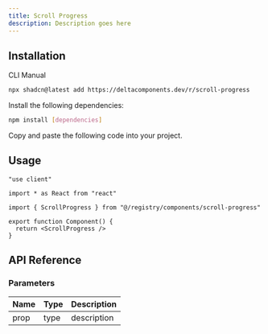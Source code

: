 ```yaml
---
title: Scroll Progress
description: Description goes here
---
```


<ComponentPreview name="scroll-progress-demo" />

## Installation

<Tabs defaultValue="cli">

<TabsList>
  <TabsTrigger value="cli">CLI</TabsTrigger>
  <TabsTrigger value="manual">Manual</TabsTrigger>
</TabsList>

<TabsContent value="cli">

```bash
npx shadcn@latest add https://deltacomponents.dev/r/scroll-progress
```

</TabsContent>

<TabsContent value="manual">

<Steps>

<Step>Install the following dependencies:</Step>

```bash
npm install [dependencies]
```

<Step>Copy and paste the following code into your project.</Step>

<ComponentSource name="scroll-progress" />

</Steps>

</TabsContent>

</Tabs>

## Usage

```tsx
"use client"

import * as React from "react"

import { ScrollProgress } from "@/registry/components/scroll-progress"

export function Component() {
  return <ScrollProgress />
}
```

## API Reference

### Parameters

| Name | Type | Description |
| ---- | ---- | ----------- |
| prop | type | description |
